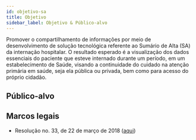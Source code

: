```yaml
---
id: objetivo-sa
title: Objetivo
sidebar_label: Objetivo & Público-alvo
---
```



Promover o compartilhamento de informações por meio de desenvolvimento de
solução tecnológica referente ao Sumário de Alta (SA) da internação hospitalar.
O resultado esperado é a visualização dos dados essenciais do paciente que esteve internado
durante um período, em um estabelecimento de Saúde, visando a continuidade do
cuidado na atenção primária em saúde, seja ela pública ou privada, bem como para acesso do próprio cidadão.

## Público-alvo

## Marcos legais

- Resolução no. 33, de 22 de março de 2018 ([aqui](https://www.in.gov.br/materia/-/asset_publisher/Kujrw0TZC2Mb/content/id/7895953/do1-2018-03-26-resolucao-n-33-de-22-de-marco-de-2018--7895949))

<EmDesenvolvimento />
